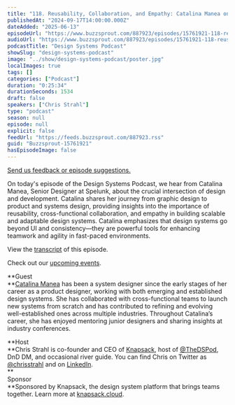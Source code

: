 ```yaml
---
title: "118. Reusability, Collaboration, and Empathy: Catalina Manea on Bridging Design and Development to Build Applications with Design Systems“"
publishedAt: "2024-09-17T14:00:00.000Z"
dateAdded: "2025-06-13"
episodeUrl: "https://www.buzzsprout.com/887923/episodes/15761921-118-reusability-collaboration-and-empathy-catalina-manea-on-bridging-design-and-development-to-build-applications-with-design-systems.mp3"
audioUrl: "https://www.buzzsprout.com/887923/episodes/15761921-118-reusability-collaboration-and-empathy-catalina-manea-on-bridging-design-and-development-to-build-applications-with-design-systems.mp3"
podcastTitle: "Design Systems Podcast"
showSlug: "design-systems-podcast"
image: "../show/design-systems-podcast/poster.jpg"
localImages: true
tags: []
categories: ["Podcast"]
duration: "0:25:34"
durationSeconds: 1534
draft: false
speakers: ["Chris Strahl"]
type: "podcast"
season: null
episode: null
explicit: false
feedUrl: "https://feeds.buzzsprout.com/887923.rss"
guid: "Buzzsprout-15761921"
hasEpisodeImage: false
---
```

[Send us feedback or episode suggestions.](https://www.buzzsprout.com/twilio/text_messages/887923/open_sms)

On today's episode of the Design Systems Podcast, we hear from Catalina Manea, Senior Designer at Spelunk, about the crucial intersection of design and development. Catalina shares her journey from graphic design to product and systems design, providing insights into the importance of reusability, cross-functional collaboration, and empathy in building scalable and adaptable design systems. Catalina emphasizes that design systems go beyond UI and consistency—they are powerful tools for enhancing teamwork and agility in fast-paced environments.

View the [transcript](https://docs.google.com/document/d/1EPLQGmD1f3EcwOetw6_zsLs7xHEeXm4kOHX6t0YLulI/edit?usp=sharing) of this episode.

Check out our [upcoming events](https://www.knapsack.cloud/events).  

**Guest  
**[Catalina Manea](https://www.linkedin.com/in/c%C4%83t%C4%83linamanea/) has been a system designer since the early stages of her career as a product designer, working with both emerging and established design systems. She has collaborated with cross-functional teams to launch new systems from scratch and has contributed to refining and evolving well-established ones across multiple industries. Throughout Catalina’s career, she has enjoyed mentoring junior designers and sharing insights at industry conferences.

**Host  
**Chris Strahl is co-founder and CEO of [Knapsack](https://www.knapsack.cloud/), host of [@TheDSPod](https://twitter.com/thedspod), DnD DM, and occasional river guide. You can find Chris on Twitter as [@chrisstrahl](https://twitter.com/chrisstrahl) and on [LinkedIn](https://www.linkedin.com/in/chrisstrahl/).  
**  
Sponsor  
**Sponsored by Knapsack, the design system platform that brings teams together. Learn more at [knapsack.cloud](https://www.knapsack.cloud/?utm_source=podcast).
